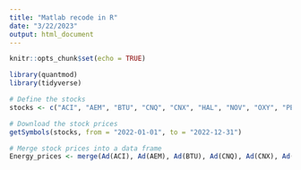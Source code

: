 ---
title: "Matlab recode in R"
date: "3/22/2023"
output: html_document
---

```{r setup, include=FALSE}
knitr::opts_chunk$set(echo = TRUE)
```

```{r, message=FALSE, warning=FALSE}
library(quantmod)
library(tidyverse)

# Define the stocks
stocks <- c("ACI", "AEM", "BTU", "CNQ", "CNX", "HAL", "NOV", "OXY", "PEO")

# Download the stock prices
getSymbols(stocks, from = "2022-01-01", to = "2022-12-31")

# Merge stock prices into a data frame
Energy_prices <- merge(Ad(ACI), Ad(AEM), Ad(BTU), Ad(CNQ), Ad(CNX), Ad(HAL), Ad(NOV), Ad(OXY), Ad(PEO))
```

































